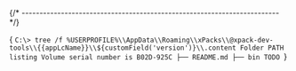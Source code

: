 


{/* ------------------------------------------------------------------------ */}

<CodeBlock language="console"> {
`C:\> tree /f %USERPROFILE%\\AppData\\Roaming\\xPacks\\@xpack-dev-tools\\{{appLcName}}\\${customField('version')}\\.content
Folder PATH listing
Volume serial number is B02D-925C
├── README.md
├── bin
TODO
`} </CodeBlock>
